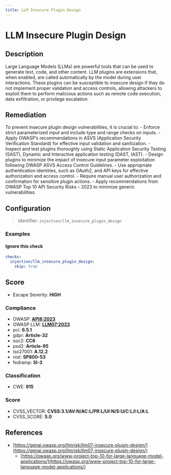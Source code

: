 ```yaml
---
title: LLM Insecure Plugin Design
---
```


# LLM Insecure Plugin Design

## Description

Large Language Models (LLMs) are powerful tools that can be used to generate text, code, and other content. LLM plugins are extensions that, when enabled, are called automatically by the model during user interactions. These plugins can be susceptible to insecure design if they do not implement proper validation and access controls, allowing attackers to exploit them to perform malicious actions such as remote code execution, data exfiltration, or privilege escalation.

## Remediation

To prevent insecure plugin design vulnerabilities, it is crucial to: - Enforce strict parameterized input and include type and range checks on inputs. - Apply OWASP’s recommendations in ASVS (Application Security Verification Standard) for effective input validation and sanitization. - Inspect and test plugins thoroughly using Static Application Security Testing (SAST), Dynamic and Interactive application testing (DAST, IAST). - Design plugins to minimize the impact of insecure input parameter exploitation following OWASP ASVS Access Control Guidelines. - Use appropriate authentication identities, such as OAuth2, and API keys for effective authorization and access control. - Require manual user authorization and confirmation for sensitive plugin actions. - Apply recommendations from OWASP Top 10 API Security Risks – 2023 to minimize generic vulnerabilities.



## Configuration

> Identifier: `injection/llm_insecure_plugin_design`



### Examples



#### Ignore this check

```yaml
checks:
  injection/llm_insecure_plugin_design:
    skip: true
```




## Score

- Escape Severity: **<span className="high-severity">HIGH</span>**

### Compliance

- OWASP: **[API8:2023](https://github.com/OWASP/API-Security/blob/master/editions/2023/en/0xa8-security-misconfiguration.md)**
- OWASP LLM: **[LLM07:2023](https://owasp.org/www-project-top-10-for-large-language-model-applications/assets/PDF/OWASP-Top-10-for-LLMs-2023-v1_1.pdf)**
- pci: **6.5.1**
- gdpr: **Article-32**
- soc2: **CC6**
- psd2: **Article-95**
- iso27001: **A.12.2**
- nist: **SP800-53**
- fedramp: **SI-3**

### Classification

- CWE: **915**




### Score

- CVSS_VECTOR: **CVSS:3.1/AV:N/AC:L/PR:L/UI:N/S:U/C:L/I:L/A:L**
- CVSS_SCORE: **5.0**

## References

- [https://genai.owasp.org/llmrisk/llm07-insecure-plugin-design/](https://genai.owasp.org/llmrisk/llm07-insecure-plugin-design/)
  - [https://owasp.org/www-project-top-10-for-large-language-model-applications/](https://owasp.org/www-project-top-10-for-large-language-model-applications/)
  